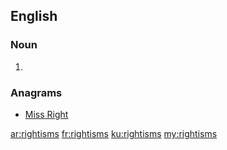 ==English==

===Noun===
{{head|en|plural}}

# {{plural of|rightism|lang=en}}

===Anagrams===
* [[Miss Right#English|Miss Right]]

[[ar:rightisms]]
[[fr:rightisms]]
[[ku:rightisms]]
[[my:rightisms]]